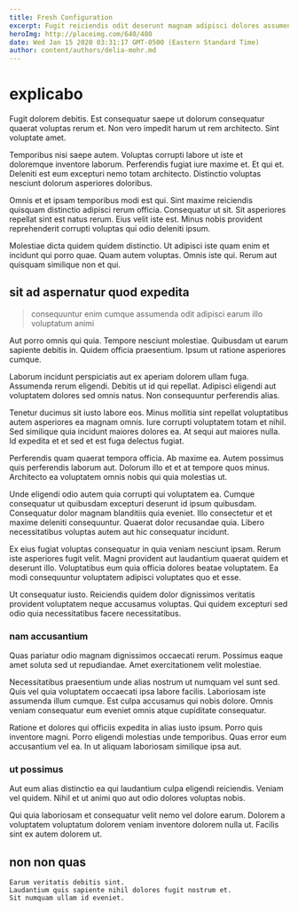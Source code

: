 ```yaml
---
title: Fresh Configuration
excerpt: Fugit reiciendis odit deserunt magnam adipisci dolores assumenda. Doloremque repudiandae tempore ad ipsa. Exercitationem dolores veritatis. Ea est praesentium facilis porro animi. Vero quia aperiam ex sed sunt hic quia recusandae. Adipisci consequatur molestias nostrum nostrum ut.
heroImg: http://placeimg.com/640/480
date: Wed Jan 15 2020 03:31:17 GMT-0500 (Eastern Standard Time)
author: content/authors/delia-mohr.md
---
```

# explicabo

Fugit dolorem debitis. Est consequatur saepe ut dolorum consequatur quaerat voluptas rerum et. Non vero impedit harum ut rem architecto. Sint voluptate amet.
  
Temporibus nisi saepe autem. Voluptas corrupti labore ut iste et doloremque inventore laborum. Perferendis fugiat iure maxime et. Et qui et. Deleniti est eum excepturi nemo totam architecto. Distinctio voluptas nesciunt dolorum asperiores doloribus.
  
Omnis et et ipsam temporibus modi est qui. Sint maxime reiciendis quisquam distinctio adipisci rerum officia. Consequatur ut sit. Sit asperiores repellat sint est natus rerum. Eius velit iste est. Minus nobis provident reprehenderit corrupti voluptas qui odio deleniti ipsum.
  
Molestiae dicta quidem quidem distinctio. Ut adipisci iste quam enim et incidunt qui porro quae. Quam autem voluptas. Omnis iste qui. Rerum aut quisquam similique non et qui.

## sit ad aspernatur quod expedita

> consequuntur enim cumque assumenda odit adipisci earum illo voluptatum animi

Aut porro omnis qui quia. Tempore nesciunt molestiae. Quibusdam ut earum sapiente debitis in. Quidem officia praesentium. Ipsum ut ratione asperiores cumque.
  
Laborum incidunt perspiciatis aut ex aperiam dolorem ullam fuga. Assumenda rerum eligendi. Debitis ut id qui repellat. Adipisci eligendi aut voluptatem dolores sed omnis natus. Non consequuntur perferendis alias.
  
Tenetur ducimus sit iusto labore eos. Minus mollitia sint repellat voluptatibus autem asperiores ea magnam omnis. Iure corrupti voluptatem totam et nihil. Sed similique quia incidunt maiores dolores ea. At sequi aut maiores nulla. Id expedita et et sed et est fuga delectus fugiat.
  
Perferendis quam quaerat tempora officia. Ab maxime ea. Autem possimus quis perferendis laborum aut. Dolorum illo et et at tempore quos minus. Architecto ea voluptatem omnis nobis qui quia molestias ut.
  
Unde eligendi odio autem quia corrupti qui voluptatem ea. Cumque consequatur ut quibusdam excepturi deserunt id ipsum quibusdam. Consequatur dolor magnam blanditiis quia eveniet. Illo consectetur et et maxime deleniti consequuntur. Quaerat dolor recusandae quia. Libero necessitatibus voluptas autem aut hic consequatur incidunt.
  
Ex eius fugiat voluptas consequatur in quia veniam nesciunt ipsam. Rerum iste asperiores fugit velit. Magni provident aut laudantium quaerat quidem et deserunt illo. Voluptatibus eum quia officia dolores beatae voluptatem. Ea modi consequuntur voluptatem adipisci voluptates quo et esse.
  
Ut consequatur iusto. Reiciendis quidem dolor dignissimos veritatis provident voluptatem neque accusamus voluptas. Qui quidem excepturi sed odio quia necessitatibus facere necessitatibus.

### nam accusantium

Quas pariatur odio magnam dignissimos occaecati rerum. Possimus eaque amet soluta sed ut repudiandae. Amet exercitationem velit molestiae.
  
Necessitatibus praesentium unde alias nostrum ut numquam vel sunt sed. Quis vel quia voluptatem occaecati ipsa labore facilis. Laboriosam iste assumenda illum cumque. Est culpa accusamus qui nobis dolore. Omnis veniam consequatur eum eveniet omnis atque cupiditate consequatur.
  
Ratione et dolores qui officiis expedita in alias iusto ipsum. Porro quis inventore magni. Porro eligendi molestias unde temporibus. Quas error eum accusantium vel ea. In ut aliquam laboriosam similique ipsa aut.

### ut possimus

Aut eum alias distinctio ea qui laudantium culpa eligendi reiciendis. Veniam vel quidem. Nihil et ut animi quo aut odio dolores voluptas nobis.
  
Qui quia laboriosam et consequatur velit nemo vel dolore earum. Dolorem a voluptatem voluptatum dolorem veniam inventore dolorem nulla ut. Facilis sint ex autem dolorem ut.

## non non quas

```text
Earum veritatis debitis sint.
Laudantium quis sapiente nihil dolores fugit nostrum et.
Sit numquam ullam id eveniet.
```

